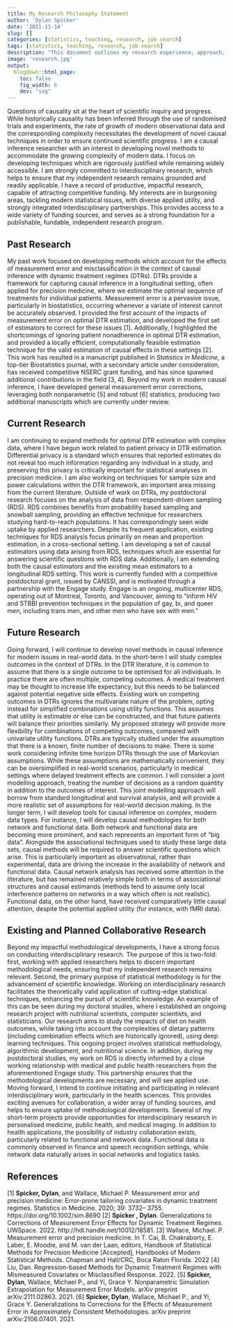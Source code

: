 ```yaml
---
title: My Research Philosophy Statement
author: 'Dylan Spicker'
date: '2021-11-14'
slug: []
categories: [statistics, teaching, research, job search]
tags: [statistics, teaching, research, job search]
description: "This document outlines my research experience, approach, and goals for the future."
image: 'research.jpg'
output:
  blogdown::html_page:
    toc: false
    fig_width: 6
    dev: "svg"
---
```

Questions of causality sit at the heart of scientific inquiry and progress. While historically causality has been inferred through the use of randomised trials and experiments, the rate of growth of modern observational data and the corresponding complexity necessitates the development of novel causal techniques in order to ensure continued scientific progress.
I am a causal inference researcher with an interest in developing novel methods to accommodate the growing complexity of modern data. I focus on developing techniques which are rigorously justified while remaining widely accessible. I am strongly committed to interdisciplinary research, which helps to ensure that my independent research remains grounded and readily applicable. I have a record of productive, impactful research, capable of attracting competitive funding. My interests are in burgeoning areas, tackling modern statistical issues, with diverse applied utility, and strongly integrated interdisciplinary partnerships. This provides access to a wide variety of funding sources, and serves as a strong foundation for a publishable, fundable, independent research program.

## Past Research
My past work focused on developing methods which account for the effects of measurement error and misclassification in the context of causal inference with dynamic treatment regimes (DTRs). DTRs provide a framework for capturing causal inference in a longitudinal setting, often applied for precision medicine, where we estimate the optimal sequence of treatments for individual patients. Measurement error is a pervasive issue, particularly in biostatistics, occurring whenever a variate of interest cannot be accurately observed. I provided the first account of the impacts of measurement error on optimal DTR estimation, and developed the first set of estimators to correct for these issues [1]. Additionally, I highlighted the shortcomings of ignoring patient nonadherence in optimal DTR estimation, and provided a locally efficient, computationally feasible estimation technique for the valid estimation of causal effects in these settings [2]. This work has resulted in a manuscript published in *Statistics in Medicine*, a top-tier Biostatistics journal, with a secondary article under consideration, has received competitive NSERC grant funding, and has since spawned additional contributions in the field [3, 4]. Beyond my work in modern causal inference, I have developed general measurement error corrections, leveraging both nonparametric [5] and robust [6] statistics, producing two additional manuscripts which are currently under review. 

## Current Research
I am continuing to expand methods for optimal DTR estimation with complex data, where I have begun work related to patient privacy in DTR estimation. Differential privacy is a standard which ensures that reported estimates do not reveal too much information regarding any individual in a study, and preserving this privacy is critically important for statistical analyses in precision medicine. I am also working on techniques for sample size and power calculations within the DTR framework, an important area missing from the current literature. Outside of work on DTRs, my postdoctoral research focuses on the analysis of data from respondent-driven sampling (RDS). RDS combines benefits from probability based sampling and snowball sampling, providing an effective technique for researchers studying hard-to-reach populations. It has correspondingly seen wide uptake by applied researchers. Despite its frequent application, existing techniques for RDS analysis focus primarily on mean and proportion estimation, in a cross-sectional setting. I am developing a set of causal estimators using data arising from RDS, techniques which are essential for answering scientific questions with RDS data. Additionally, I am extending both the causal estimators and the existing mean estimators to a longitudinal RDS setting. This work is currently funded with a competitive postdoctoral grant, issued by CANSSI, and is motivated through a partnership with the Engage study. Engage is an ongoing, multicenter RDS, operating out of Montreal, Toronto, and Vancouver, aiming to “inform HIV and STBBI prevention techniques in the population of gay, bi, and queer men, including trans men, and other men who have sex with men.”

## Future Research
Going forward, I will continue to develop novel methods in causal inference for modern issues in real-world data. In the short-term I will study complex outcomes in the context of DTRs. In the DTR literature, it is common to assume that there is a single outcome to be optimised for all individuals. In practice there are often multiple, competing outcomes. A medical treatment may be thought to increase life expectancy, but this needs to be balanced against potential negative side effects. Existing work on competing outcomes in DTRs ignores the multivariate nature of the problem, opting instead for simplified combinations using utility functions. This assumes that utility is estimable or else can be constructed, and that future patients will balance their priorities similarly. My proposed strategy will provide more flexibility for combinations of competing outcomes, compared with univariate utility functions.
DTRs are typically studied under the assumption that there is a known, finite number of decisions to make. There is some work considering infinite time horizon DTRs through the use of Markovian assumptions. While these assumptions are mathematically convenient, they can be oversimplified in real-world scenarios, particularly in medical settings where delayed treatment effects are common. I will consider a joint modelling approach, treating the number of decisions as a random quantity in addition to the outcomes of interest. This joint modelling approach will borrow from standard longitudinal and survival analysis, and will provide a more realistic set of assumptions for real-world decision making.
In the longer term, I will develop tools for causal inference on complex, modern data types. For instance, I will develop causal methodologies for both network and functional data. Both network and functional data are becoming more prominent, and each represents an important form of “big data”. Alongside the associational techniques used to study these large data sets, causal methods will be required to answer scientific questions which arise. This is particularly important as observational, rather than experimental, data are driving the increase in the availability of network and functional data. Causal network analysis has received some attention in the literature, but has remained relatively simple both in terms of associational structures and causal estimands (methods tend to assume only local interference patterns on networks in a way which often is not realistic). Functional data, on the other hand, have received comparatively little causal attention, despite the potential applied utility (for instance, with fMRI data).

## Existing and Planned Collaborative Research
Beyond my impactful methodological developments, I have a strong focus on conducting interdisciplinary research. The purpose of this is two-fold: first, working with applied researchers helps to discern important methodological needs, ensuring that my independent research remains relevant. Second, the primary purpose of statistical methodology is for the advancement of scientific knowledge. Working on interdisciplinary research facilitates the theoretically valid application of cutting-edge statistical techniques, enhancing the pursuit of scientific knowledge. 
An example of this can be seen during my doctoral studies, where I established an ongoing research project with nutritional scientists, computer scientists, and statisticians. Our research aims to study the impacts of diet on health outcomes, while taking into account the complexities of dietary patterns (including combination effects which are historically ignored), using deep learning techniques. This ongoing project involves statistical methodology, algorithmic development, and nutritional science. In addition, during my postdoctoral studies, my work on RDS is directly informed by a close working relationship with medical and public health researchers from the aforementioned Engage study. This partnership ensures that the methodological developments are necessary, and will see applied use.
Moving forward, I intend to continue initiating and participating in relevant interdisciplinary work, particularly in the health sciences. This provides exciting avenues for collaboration, a wider array of funding sources, and helps to ensure uptake of methodological developments. Several of my short-term projects provide opportunities for interdisciplinary research in personalised medicine, public health, and medical imaging. In addition to health applications, the possibility of industry collaboration exists, particularly related to functional and network data. Functional data is commonly observed in finance and speech recognition settings, while network data naturally arises in social networks and logistics tasks.

## References
[1] **Spicker, Dylan**, and Wallace, Michael P. Measurement error and precision medicine: Error-prone tailoring covariates in dynamic treatment regimes. Statistics in Medicine. 2020; 39: 3732– 3755. https://doi.org/10.1002/sim.8690
[2] **Spicker , Dylan**. Generalizations to Corrections of Measurement Error Effects for Dynamic Treatment Regimes. UWSpace. 2022. http://hdl.handle.net/10012/18581.
[3] Wallace, Michael. P. Measurement error and precision medicine. In T. Cai, B. Chakraborty, E. Laber, E. Moodie, and M. van der Laan, editors, Handbook of Statistical Methods for Precision Medicine [Accepted], Handbooks of Modern Statistical Methods. Chapman and Hall/CRC, Boca Raton Florida. 2022
[4] Liu, Dan. Regression-based Methods for Dynamic Treatment Regimes with Mismeasured Covariates or Misclassified Response. 2022.
[5] **Spicker, Dylan**, Wallace, Michael P., and Yi, Grace Y. Nonparametric Simulation Extrapolation for Measurement Error Models. arXiv preprint arXiv:2111.02863. 2021.
[6] **Spicker, Dylan**, Wallace, Michael P., and Yi, Grace Y. Generalizations to Corrections for the Effects of Measurement Error in Approximately Consistent Methodologies. arXiv preprint arXiv:2106.07401. 2021.
